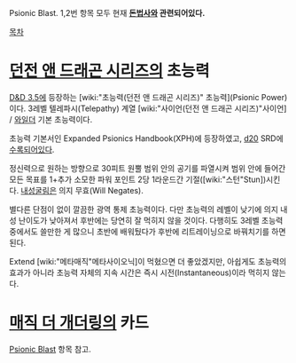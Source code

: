 Psionic Blast.
1,2번 항목 모두 현재 '''[[돈법사]]와 관련되어있다.'''

[[목차]]

= [[던전 앤 드래곤 시리즈]]의 초능력 =
[[D&D 3.5]]에 등장하는 [wiki:"초능력(던전 앤 드래곤 시리즈)" 초능력](Psionic Power)이다.
3레벨 텔레파시(Telepathy) 계열 [wiki:"사이언(던전 앤 드래곤 시리즈)"사이언] / [[와일더]] 기본 초능력이다. 

초능력 기본서인 Expanded Psionics Handbook(XPH)에 등장하였고, [[d20]] SRD에 [http://www.d20srd.org/srd/psionic/powers/psionicBlast.htm 수록되어있다].

정신력으로 원하는 방향으로 30피트 원뿔 범위 안의 공기를 파열시켜 범위 안에 들어간 모든 목표를 1+추가 소모한 파워 포인트 2당 1라운드간 기절([wiki:"스턴"Stun])시킨다. [[내성굴림]]은 의지 무효(Will Negates).

별다른 단점이 없이 깔끔한 광역 통제 초능력이다. 다만 초능력의 레벨이 낮기에 의지 내성 난이도가 낮아져서 후반에는 당연히 잘 먹히지 않을 것이다. 다행히도 3레벨 초능력 중에서도 쓸만한 게 많으니 초반에 배워뒀다가 후반에 리트레이닝으로 바꿔치기를 하면 된다.

Extend [wiki:"메타매직"메타사이오닉]이 먹혔으면 더 좋았겠지만, 아쉽게도 초능력의 효과가 아니라 초능력 자체의 지속 시간은 즉시 시전(Instantaneous)이라 먹히지 않는다.

= [[매직 더 개더링]]의 카드 =
[[Psionic Blast]] 항목 참고.
